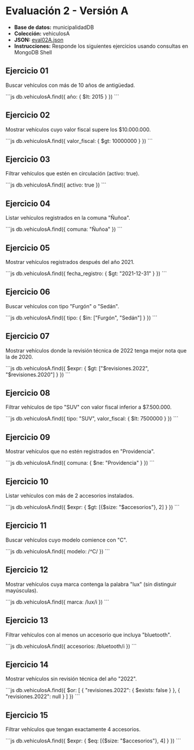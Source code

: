 # Evaluación 2 - Versión A

- **Base de datos:** municipalidadDB
- **Colección:** vehiculosA
- **JSON:** [eval02A.json](/inacap/ti3v32/data/eval02A.json)
- **Instrucciones:** Responde los siguientes ejercicios usando consultas en MongoDB Shell

## Ejercicio 01
Buscar vehículos con más de 10 años de antigüedad.

<Solution>
```js
db.vehiculosA.find({ 
    año: { $lt: 2015 } 
})
```
</Solution>

## Ejercicio 02
Mostrar vehículos cuyo valor fiscal supere los \$10.000.000.

<Solution>
```js
db.vehiculosA.find({ 
    valor_fiscal: { $gt: 10000000 } 
})
```
</Solution>

## Ejercicio 03
Filtrar vehículos que estén en circulación (activo: true).

<Solution>
```js
db.vehiculosA.find({ 
    activo: true 
})
```
</Solution>

## Ejercicio 04
Listar vehículos registrados en la comuna "Ñuñoa".

<Solution>
```js
db.vehiculosA.find({ 
    comuna: "Ñuñoa" 
})
```
</Solution>

## Ejercicio 05
Mostrar vehículos registrados después del año 2021.

<Solution>
```js
db.vehiculosA.find({ 
    fecha_registro: { $gt: "2021-12-31" }
})
```
</Solution>

## Ejercicio 06
Buscar vehículos con tipo "Furgón" o "Sedán".

<Solution>
```js
db.vehiculosA.find({ 
    tipo: { $in: ["Furgón", "Sedán"] } 
})
```
</Solution>

## Ejercicio 07
Mostrar vehículos donde la revisión técnica de 2022 tenga mejor nota que la de 2020.

<Solution>
```js
db.vehiculosA.find({ 
    $expr: { 
        $gt: ["$revisiones.2022", "$revisiones.2020"] 
    } 
})
```
</Solution>

## Ejercicio 08
Filtrar vehículos de tipo "SUV" con valor fiscal inferior a $7.500.000.

<Solution>
```js
db.vehiculosA.find({ 
    tipo: "SUV", 
    valor_fiscal: { $lt: 7500000 } 
})
```
</Solution>

## Ejercicio 09
Mostrar vehículos que no estén registrados en "Providencia".

<Solution>
```js
db.vehiculosA.find({ 
    comuna: { $ne: "Providencia" } 
})
```
</Solution>

## Ejercicio 10
Listar vehículos con más de 2 accesorios instalados.

<Solution>
```js
db.vehiculosA.find({ 
    $expr: { 
        $gt: [{$size: "$accesorios"}, 2] 
    } 
})
```
</Solution>

## Ejercicio 11
Buscar vehículos cuyo modelo comience con "C".

<Solution>
```js
db.vehiculosA.find({ 
    modelo: /^C/ 
})
```
</Solution>

## Ejercicio 12
Mostrar vehículos cuya marca contenga la palabra "lux" (sin distinguir mayúsculas).

<Solution>
```js
db.vehiculosA.find({ 
    marca: /lux/i 
})
```
</Solution>

## Ejercicio 13
Filtrar vehículos con al menos un accesorio que incluya "bluetooth".

<Solution>
```js
db.vehiculosA.find({
    accesorios: /bluetooth/i 
})
```
</Solution>

## Ejercicio 14
Mostrar vehículos sin revisión técnica del año "2022".

<Solution>
```js
db.vehiculosA.find({ 
  $or: [
    { "revisiones.2022": { $exists: false } },
    { "revisiones.2022": null }
  ]
})
```
</Solution>

## Ejercicio 15
Filtrar vehículos que tengan exactamente 4 accesorios.

<Solution>
```js
db.vehiculosA.find({
    $expr: { 
        $eq: [{$size: "$accesorios"}, 4] 
    } 
})
```
</Solution>